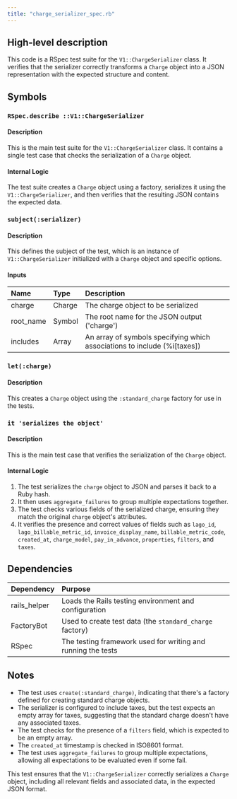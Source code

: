 ```yaml
---
title: "charge_serializer_spec.rb"
---
```


## High-level description
This code is a RSpec test suite for the `V1::ChargeSerializer` class. It verifies that the serializer correctly transforms a `Charge` object into a JSON representation with the expected structure and content.

## Symbols

### `RSpec.describe ::V1::ChargeSerializer`
#### Description
This is the main test suite for the `V1::ChargeSerializer` class. It contains a single test case that checks the serialization of a `Charge` object.

#### Internal Logic
The test suite creates a `Charge` object using a factory, serializes it using the `V1::ChargeSerializer`, and then verifies that the resulting JSON contains the expected data.

### `subject(:serializer)`
#### Description
This defines the subject of the test, which is an instance of `V1::ChargeSerializer` initialized with a `Charge` object and specific options.

#### Inputs
| Name | Type | Description |
|:-----|:-----|:------------|
| charge | Charge | The charge object to be serialized |
| root_name | Symbol | The root name for the JSON output ('charge') |
| includes | Array | An array of symbols specifying which associations to include (%i[taxes]) |

### `let(:charge)`
#### Description
This creates a `Charge` object using the `:standard_charge` factory for use in the tests.

### `it 'serializes the object'`
#### Description
This is the main test case that verifies the serialization of the `Charge` object.

#### Internal Logic
1. The test serializes the `charge` object to JSON and parses it back to a Ruby hash.
2. It then uses `aggregate_failures` to group multiple expectations together.
3. The test checks various fields of the serialized charge, ensuring they match the original `charge` object's attributes.
4. It verifies the presence and correct values of fields such as `lago_id`, `lago_billable_metric_id`, `invoice_display_name`, `billable_metric_code`, `created_at`, `charge_model`, `pay_in_advance`, `properties`, `filters`, and `taxes`.

## Dependencies
| Dependency | Purpose |
|:-----------|:--------|
| rails_helper | Loads the Rails testing environment and configuration |
| FactoryBot | Used to create test data (the `standard_charge` factory) |
| RSpec | The testing framework used for writing and running the tests |

## Notes
- The test uses `create(:standard_charge)`, indicating that there's a factory defined for creating standard charge objects.
- The serializer is configured to include taxes, but the test expects an empty array for taxes, suggesting that the standard charge doesn't have any associated taxes.
- The test checks for the presence of a `filters` field, which is expected to be an empty array.
- The `created_at` timestamp is checked in ISO8601 format.
- The test uses `aggregate_failures` to group multiple expectations, allowing all expectations to be evaluated even if some fail.

This test ensures that the `V1::ChargeSerializer` correctly serializes a `Charge` object, including all relevant fields and associated data, in the expected JSON format.